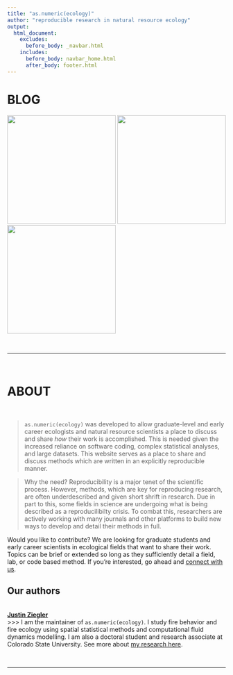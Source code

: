 ```yaml
---
title: "as.numeric(ecology)"
author: "reproducible research in natural resource ecology"
output:
  html_document:
    excludes:
      before_body: _navbar.html
    includes:
      before_body: navbar_home.html
      after_body: footer.html
---
```


<a class="anchor" id="blog-posts"></a>

<h1>BLOG</h1>
<p>
[<img src="site_content/img/blog-making-stem-maps.png" style="height:250px;">](blog-stem-mapping.html)
[<img src="site_content/img/blog-forest-typing-with-stem-maps.png" style="height:250px;">](blog-forest-typing-with-stem-maps.html)
[<img src="site_content/img/blog-stem-map-plot.png" style="height:250px;">](blog-spatstat-for-exploration.html)
</p>
<!-- <a class="btn btn-outline-secondary btn-lg" href="blog.html" role="button">More Posts</a> --> 

<br>
<hr>
<br>

<a class="anchor" id="about"></a>
<h1>ABOUT</h1>

<br>
<p></p>
>`as.numeric(ecology)` was developed to allow graduate-level and early career ecologists and natural resource scientists a place to discuss and share *how* their work is accomplished. This is needed given the increased reliance on software coding, complex statistical analyses, and large datasets. This website serves as a place to share and discuss methods which are written in an explicitly reproducible manner.

>Why the need? Reproducibility is a major tenet of the scientific process. However, methods, which are key for reproducing research, are often underdescribed and given short shrift in research. Due in part to this, some fields in science are undergoing what is being described as a reproducilibilty crisis. To combat this, researchers are actively working with many journals and other platforms to build new ways to develop and detail their methods in full.

Would you like to contribute? We are looking for graduate students and early career scientists in ecological fields that want to share their work. Topics can be brief or extended so long as they sufficiently detail a field, lab, or code based method. If you're interested, go ahead and [connect with us](mailto:Justin.Zieger@Colostate.edu). 

<h2>Our authors</h2>
<br>
[**Justin Ziegler**](author-ziegler.html)
<br>
>>> I am the maintainer of `as.numeric(ecology)`. I study fire behavior and fire ecology using spatial statistical methods and computational fluid dynamics modelling. I am also a doctoral student and research associate at Colorado State University. See more about [my research here](author-ziegler.html).
<br>

<br>
<hr>
<br>
